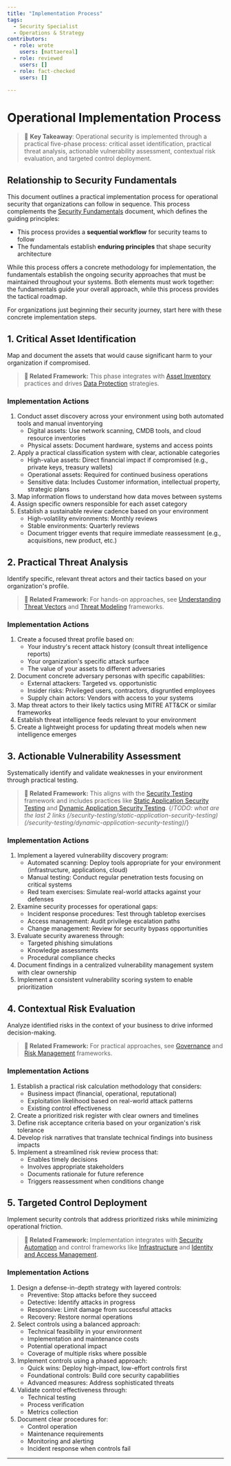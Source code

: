```yaml
---
title: "Implementation Process"
tags:
  - Security Specialist
  - Operations & Strategy
contributors:
  - role: wrote
    users: [mattaereal]
  - role: reviewed
    users: []
  - role: fact-checked
    users: []

---
```




<TagProvider>
<TagFilter />

# Operational Implementation Process

<TagList tags={frontmatter.tags} />
<AttributionList contributors={frontmatter.contributors} />

> 🔑 **Key Takeaway**: Operational security is implemented through a practical five-phase process: critical asset identification, practical threat analysis, actionable vulnerability assessment, contextual risk evaluation, and targeted control deployment.

## Relationship to Security Fundamentals

This document outlines a practical implementation process for operational security that organizations can follow in sequence. This process complements the [Security Fundamentals](/opsec/overview/security-fundamentals) document, which defines the guiding principles:

- This process provides a **sequential workflow** for security teams to follow
- The fundamentals establish **enduring principles** that shape security architecture

While this process offers a concrete methodology for implementation, the fundamentals establish the ongoing security approaches that must be maintained throughout your systems. Both elements must work together: the fundamentals guide your overall approach, while this process provides the tactical roadmap.

For organizations just beginning their security journey, start here with these concrete implementation steps.

## 1. Critical Asset Identification

Map and document the assets that would cause significant harm to your organization if compromised.

> **🔗 Related Framework:** This phase integrates with [Asset Inventory](/infrastructure/asset-inventory) practices and drives [Data Protection](/opsec/old/data-protection/README) strategies.

### Implementation Actions

1. Conduct asset discovery across your environment using both automated tools and manual inventorying
   - Digital assets: Use network scanning, CMDB tools, and cloud resource inventories
   - Physical assets: Document hardware, systems and access points
2. Apply a practical classification system with clear, actionable categories
   - High-value assets: Direct financial impact if compromised (e.g., private keys, treasury wallets)
   - Operational assets: Required for continued business operations
   - Sensitive data: Includes Customer information, intellectual property, strategic plans
3. Map information flows to understand how data moves between systems
4. Assign specific owners responsible for each asset category
5. Establish a sustainable review cadence based on your environment
   - High-volatility environments: Monthly reviews
   - Stable environments: Quarterly reviews
   - Document trigger events that require immediate reassessment (e.g., acquisitions, new product, etc.)

## 2. Practical Threat Analysis

Identify specific, relevant threat actors and their tactics based on your organization's profile.

> **🔗 Related Framework:** For hands-on approaches, see [Understanding Threat Vectors](/awareness/understanding-threat-vectors) and [Threat Modeling](/opsec/threat-modeling-overview) frameworks.

### Implementation Actions

1. Create a focused threat profile based on:
   - Your industry's recent attack history (consult threat intelligence reports)
   - Your organization's specific attack surface
   - The value of your assets to different adversaries
2. Document concrete adversary personas with specific capabilities:
   - External attackers: Targeted vs. opportunistic
   - Insider risks: Privileged users, contractors, disgruntled employees
   - Supply chain actors: Vendors with access to your systems
3. Map threat actors to their likely tactics using MITRE ATT&CK or similar frameworks
4. Establish threat intelligence feeds relevant to your environment
5. Create a lightweight process for updating threat models when new intelligence emerges

## 3. Actionable Vulnerability Assessment

Systematically identify and validate weaknesses in your environment through practical testing.

> **🔗 Related Framework:** This aligns with the [Security Testing](/security-testing/README) framework and includes practices like [Static Application Security Testing]() and [Dynamic Application Security Testing](). {/*TODO: what are the last 2 links (/security-testing/static-application-security-testing)(/security-testing/dynamic-application-security-testing)*/}

### Implementation Actions

1. Implement a layered vulnerability discovery program:
   - Automated scanning: Deploy tools appropriate for your environment (infrastructure, applications, cloud)
   - Manual testing: Conduct regular penetration tests focusing on critical systems
   - Red team exercises: Simulate real-world attacks against your defenses
2. Examine security processes for operational gaps:
   - Incident response procedures: Test through tabletop exercises
   - Access management: Audit privilege escalation paths
   - Change management: Review for security bypass opportunities
3. Evaluate security awareness through:
   - Targeted phishing simulations
   - Knowledge assessments
   - Procedural compliance checks
4. Document findings in a centralized vulnerability management system with clear ownership
5. Implement a consistent vulnerability scoring system to enable prioritization

## 4. Contextual Risk Evaluation

Analyze identified risks in the context of your business to drive informed decision-making.

> **🔗 Related Framework:** For practical approaches, see [Governance](/governance/README) and [Risk Management](/governance/risk-management) frameworks.

### Implementation Actions

1. Establish a practical risk calculation methodology that considers:
   - Business impact (financial, operational, reputational)
   - Exploitation likelihood based on real-world attack patterns
   - Existing control effectiveness
2. Create a prioritized risk register with clear owners and timelines
3. Define risk acceptance criteria based on your organization's risk tolerance
4. Develop risk narratives that translate technical findings into business impacts
5. Implement a streamlined risk review process that:
   - Enables timely decisions
   - Involves appropriate stakeholders
   - Documents rationale for future reference
   - Triggers reassessment when conditions change

## 5. Targeted Control Deployment

Implement security controls that address prioritized risks while minimizing operational friction.

> **🔗 Related Framework:** Implementation integrates with [Security Automation](/security-automation/README) and control frameworks like [Infrastructure](/infrastructure/README) and [Identity and Access Management](/iam/README).

### Implementation Actions

1. Design a defense-in-depth strategy with layered controls:
   - Preventive: Stop attacks before they succeed
   - Detective: Identify attacks in progress
   - Responsive: Limit damage from successful attacks
   - Recovery: Restore normal operations
2. Select controls using a balanced approach:
   - Technical feasibility in your environment
   - Implementation and maintenance costs
   - Potential operational impact
   - Coverage of multiple risks where possible
3. Implement controls using a phased approach:
   - Quick wins: Deploy high-impact, low-effort controls first
   - Foundational controls: Build core security capabilities
   - Advanced measures: Address sophisticated threats
4. Validate control effectiveness through:
   - Technical testing
   - Process verification
   - Metrics collection
5. Document clear procedures for:
   - Control operation
   - Maintenance requirements
   - Monitoring and alerting
   - Incident response when controls fail

---

</TagProvider>
<ContributeFooter />